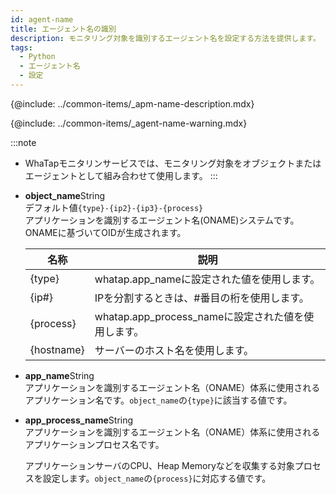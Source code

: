 ```yaml
---
id: agent-name
title: エージェント名の識別
description: モニタリング対象を識別するエージェント名を設定する方法を提供します。
tags:
  - Python
  - エージェント名
  - 設定
---
```


{@include: ../common-items/_apm-name-description.mdx}

{@include: ../common-items/_agent-name-warning.mdx} 

:::note

-   WhaTapモニタリンサービスでは、モニタリング対象をオブジェクトまたはエージェントとして組み合わせて使用します。
:::

<!-- 와탭은 애플리케이션 서버 식별을 위해 애플리케이션 서버 종류, 서버 IP, 서비스 포트를 조합하여 고유 식별자로 사용합니다. -->

-   **object_name**<span class='type'>String</span><br/>
      デフォルト値`{type}-{ip2}-{ip3}-{process}`\
      アプリケーションを識別するエージェント名(ONAME)システムです。ONAMEに基づいてOIDが生成されます。 

    | 名称         | 説明                                    |
    | ---------- | ------------------------------------- |
    | {type}     | whatap.app_nameに設定された値を使用します。         |
    | {ip#}      | IPを分割するときは、#番目の桁を使用します。               |
    | {process}  | whatap.app_process_nameに設定された値を使用します。 |
    | {hostname} | サーバーのホスト名を使用します。                      |

<!-- 문의 -->

-   **app_name**<span class='type'>String</span><br/>
      アプリケーションを識別するエージェント名（ONAME）体系に使用されるアプリケーション名です。`object_name`の`{type}`に該当する値です。

-   **app_process_name**<span class='type'>String</span><br/> 
      アプリケーションを識別するエージェント名（ONAME）体系に使用されるアプリケーションプロセス名です。 

      アプリケーションサーバのCPU、Heap Memoryなどを収集する対象プロセスを設定します。`object_name`の`{process}`に対応する値です。 
